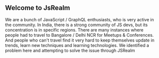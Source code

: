 ## Welcome to JsRealm

We are a bunch of JavaScript / GraphQL enthusiasts, who is very active in the community. In India, there is a strong community of JS devs, but its concentration is in specific regions. There are many instances where people had to travel to Bangalore / Delhi NCR for Meetups & Conferences. And people who can't travel find it very hard to keep themselves update in trends, learn new techniques and learning technologies. We identified a problem here and attempting to solve the issue through JSRealm
